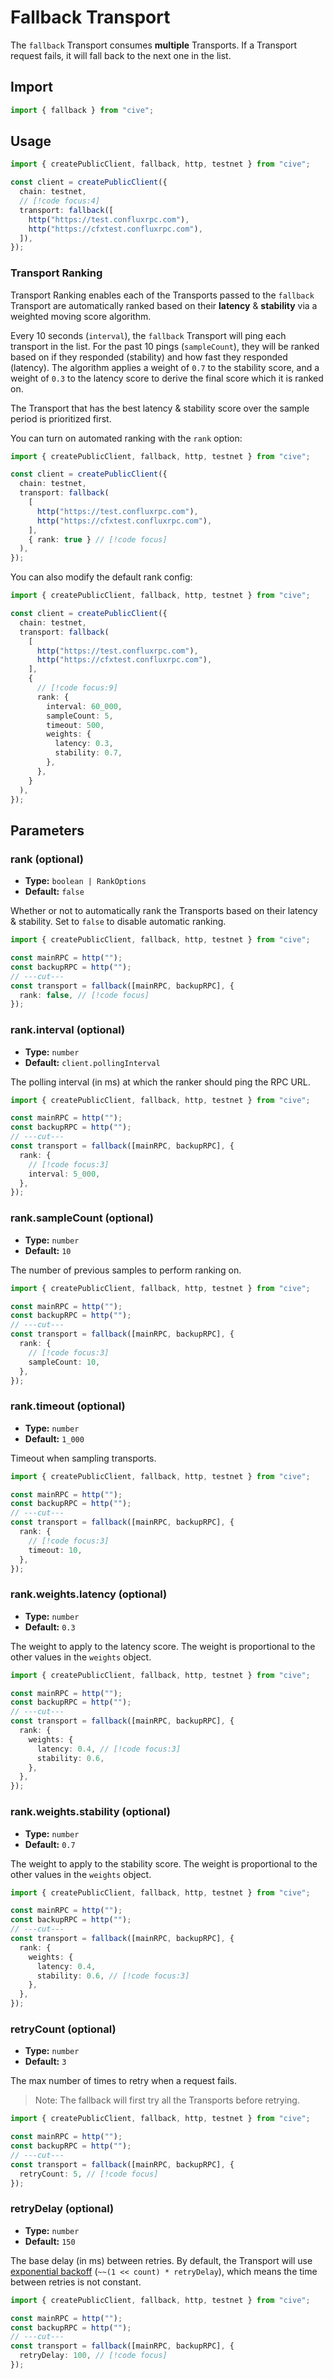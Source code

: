 # Fallback Transport

The `fallback` Transport consumes **multiple** Transports. If a Transport request fails, it will fall back to the next one in the list.

## Import

```ts twoslash
import { fallback } from "cive";
```

## Usage

```ts twoslash
import { createPublicClient, fallback, http, testnet } from "cive";

const client = createPublicClient({
  chain: testnet,
  // [!code focus:4]
  transport: fallback([
    http("https://test.confluxrpc.com"),
    http("https://cfxtest.confluxrpc.com"),
  ]),
});
```

### Transport Ranking

Transport Ranking enables each of the Transports passed to the `fallback` Transport are automatically ranked based on their **latency** & **stability** via a weighted moving score algorithm.

Every 10 seconds (`interval`), the `fallback` Transport will ping each transport in the list. For the past 10 pings (`sampleCount`), they will be ranked based on if they responded (stability) and how fast they responded (latency). The algorithm applies a weight of `0.7` to the stability score, and a weight of `0.3` to the latency score to derive the final score which it is ranked on.

The Transport that has the best latency & stability score over the sample period is prioritized first.

You can turn on automated ranking with the `rank` option:

```ts twoslash
import { createPublicClient, fallback, http, testnet } from "cive";

const client = createPublicClient({
  chain: testnet,
  transport: fallback(
    [
      http("https://test.confluxrpc.com"),
      http("https://cfxtest.confluxrpc.com"),
    ],
    { rank: true } // [!code focus]
  ),
});
```

You can also modify the default rank config:

```ts twoslash
import { createPublicClient, fallback, http, testnet } from "cive";

const client = createPublicClient({
  chain: testnet,
  transport: fallback(
    [
      http("https://test.confluxrpc.com"),
      http("https://cfxtest.confluxrpc.com"),
    ],
    {
      // [!code focus:9]
      rank: {
        interval: 60_000,
        sampleCount: 5,
        timeout: 500,
        weights: {
          latency: 0.3,
          stability: 0.7,
        },
      },
    }
  ),
});
```

## Parameters

### rank (optional)

- **Type:** `boolean | RankOptions`
- **Default:** `false`

Whether or not to automatically rank the Transports based on their latency & stability. Set to `false` to disable automatic ranking.

```ts twoslash
import { createPublicClient, fallback, http, testnet } from "cive";

const mainRPC = http("");
const backupRPC = http("");
// ---cut---
const transport = fallback([mainRPC, backupRPC], {
  rank: false, // [!code focus]
});
```

### rank.interval (optional)

- **Type:** `number`
- **Default:** `client.pollingInterval`

The polling interval (in ms) at which the ranker should ping the RPC URL.

```ts twoslash
import { createPublicClient, fallback, http, testnet } from "cive";

const mainRPC = http("");
const backupRPC = http("");
// ---cut---
const transport = fallback([mainRPC, backupRPC], {
  rank: {
    // [!code focus:3]
    interval: 5_000,
  },
});
```

### rank.sampleCount (optional)

- **Type:** `number`
- **Default:** `10`

The number of previous samples to perform ranking on.

```ts twoslash
import { createPublicClient, fallback, http, testnet } from "cive";

const mainRPC = http("");
const backupRPC = http("");
// ---cut---
const transport = fallback([mainRPC, backupRPC], {
  rank: {
    // [!code focus:3]
    sampleCount: 10,
  },
});
```

### rank.timeout (optional)

- **Type:** `number`
- **Default:** `1_000`

Timeout when sampling transports.

```ts twoslash
import { createPublicClient, fallback, http, testnet } from "cive";

const mainRPC = http("");
const backupRPC = http("");
// ---cut---
const transport = fallback([mainRPC, backupRPC], {
  rank: {
    // [!code focus:3]
    timeout: 10,
  },
});
```

### rank.weights.latency (optional)

- **Type:** `number`
- **Default:** `0.3`

The weight to apply to the latency score. The weight is proportional to the other values in the `weights` object.

```ts twoslash
import { createPublicClient, fallback, http, testnet } from "cive";

const mainRPC = http("");
const backupRPC = http("");
// ---cut---
const transport = fallback([mainRPC, backupRPC], {
  rank: {
    weights: {
      latency: 0.4, // [!code focus:3]
      stability: 0.6,
    },
  },
});
```

### rank.weights.stability (optional)

- **Type:** `number`
- **Default:** `0.7`

The weight to apply to the stability score. The weight is proportional to the other values in the `weights` object.

```ts twoslash
import { createPublicClient, fallback, http, testnet } from "cive";

const mainRPC = http("");
const backupRPC = http("");
// ---cut---
const transport = fallback([mainRPC, backupRPC], {
  rank: {
    weights: {
      latency: 0.4,
      stability: 0.6, // [!code focus:3]
    },
  },
});
```

### retryCount (optional)

- **Type:** `number`
- **Default:** `3`

The max number of times to retry when a request fails.

> Note: The fallback will first try all the Transports before retrying.

```ts twoslash
import { createPublicClient, fallback, http, testnet } from "cive";

const mainRPC = http("");
const backupRPC = http("");
// ---cut---
const transport = fallback([mainRPC, backupRPC], {
  retryCount: 5, // [!code focus]
});
```

### retryDelay (optional)

- **Type:** `number`
- **Default:** `150`

The base delay (in ms) between retries. By default, the Transport will use [exponential backoff](https://en.wikipedia.org/wiki/Exponential_backoff) (`~~(1 << count) * retryDelay`), which means the time between retries is not constant.

```ts twoslash
import { createPublicClient, fallback, http, testnet } from "cive";

const mainRPC = http("");
const backupRPC = http("");
// ---cut---
const transport = fallback([mainRPC, backupRPC], {
  retryDelay: 100, // [!code focus]
});
```
